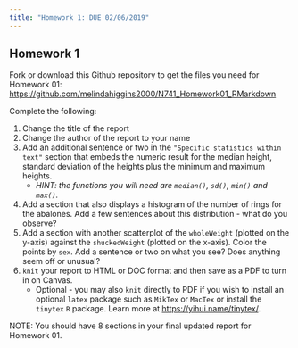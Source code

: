 ```yaml
---
title: "Homework 1: DUE 02/06/2019"
---
```


## Homework 1

Fork or download this Github repository to get the files you need for Homework 01: [https://github.com/melindahiggins2000/N741_Homework01_RMarkdown](https://github.com/melindahiggins2000/N741_Homework01_RMarkdown)

Complete the following:

1. Change the title of the report
2. Change the author of the report to your name
3. Add an additional sentence or two in the `"Specific statistics within text"` section that embeds the numeric result for the median height, standard deviation of the heights plus the minimum and maximum heights.
    - _HINT: the functions you will need are `median()`, `sd()`, `min()` and `max()`._
4. Add a section that also displays a histogram of the number of rings for the abalones. Add a few sentences about this distribution - what do you observe?
5. Add a section with another scatterplot of the `wholeWeight` (plotted on the y-axis) against the `shuckedWeight` (plotted on the x-axis). Color the points by `sex`. Add a sentence or two on what you see? Does anything seem off or unusual?
6. `knit` your report to HTML or DOC format and then save as a PDF to turn in on Canvas. 
    - Optional - you may also `knit` directly to PDF if you wish to install an optional `latex` package such as `MikTex` or `MacTex` or install the `tinytex` `R` package. Learn more at [https://yihui.name/tinytex/](https://yihui.name/tinytex/).

NOTE: You should have 8 sections in your final updated report for Homework 01.
